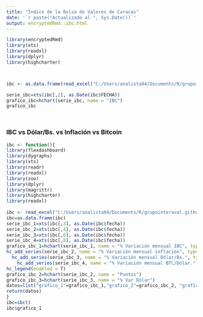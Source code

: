 ```yaml
---
title: "Índice de la Bolsa de Valores de Caracas"
date: '`r paste("Actualizado al ", Sys.Date())`'
output: encryptedRmd::ibc.html
---
```



```r
library(encryptedRmd)
library(xts)
library(readxl)
library(dplyr)
library(highcharter)



ibc <- as.data.frame(read_excel("C:/Users/analista04/Documents/R/grupointeraval.github.io/ibc.xlsx",  col_types = c("date", "numeric", "numeric")))

serie_ibc=xts(ibc[,2], as.Date(ibc$FECHA))
grafico_ibc=hchart(serie_ibc, name = "IBC") 
grafico_ibc




```


### IBC vs Dólar/Bs. vs Inflación vs Bitcoin

```r
ibc <- function(){
library(flexdashboard)
library(dygraphs)
library(xts)
library(readr)
library(readxl)
library(zoo)
library(dplyr)
library(magrittr)
library(highcharter)
library(readxl)
  
ibc <- read_excel("C:/Users/analista04/Documents/R/grupointeraval.github.io/variaciones.xlsx",  col_types = c("date", "numeric", "numeric",  "numeric", "numeric",  "numeric","numeric","numeric"))
ibc=as.data.frame(ibc)
serie_ibc_1=xts(ibc[,3], as.Date(ibc$fecha))
serie_ibc_2=xts(ibc[,4], as.Date(ibc$fecha))
serie_ibc_3=xts(ibc[,6], as.Date(ibc$fecha))
serie_ibc_4=xts(ibc[,8], as.Date(ibc$fecha))
grafico_ibc_1=hchart(serie_ibc_1, name = "% Variación mensual IBC", type="line") %>% 
hc_add_series(serie_ibc_2, name = "% Variación mensual inflación", type="line")%>% 
  hc_add_series(serie_ibc_3, name = "% Variación mensual Dólar/Bs.", type="line")%>% 
    hc_add_series(serie_ibc_4, name = "% Variación mensual BTC/Dólar.", type="line")%>% 
hc_legend(enabled = T)  
grafico_ibc_2=hchart(serie_ibc_2, name = "Puntos")
grafico_ibc_3=hchart(serie_ibc_3, name = "% Var Dólar")
datos=list("grafico_1"=grafico_ibc_1,"grafico_2"=grafico_ibc_2, "grafico_3"=grafico_ibc_3)
return(datos)
}
ibc=ibc()
ibc$grafico_1
```
